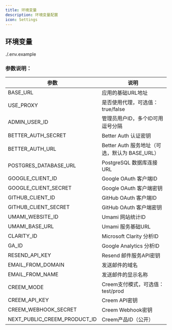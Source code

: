 ```yaml
---
title: 环境变量
description: 环境变量配置
icon: Settings
---
```


## 环境变量

<include cwd lang="tsx" meta='title=".env"'>
  ./.env.example
</include>

### 参数说明：

| 参数 | 说明 |
|------|------|
| BASE_URL | 应用的基础URL地址 |
| USE_PROXY | 是否使用代理，可选值：true/false |
| ADMIN_USER_ID | 管理员用户ID，多个ID可用逗号分隔 |
| BETTER_AUTH_SECRET | Better Auth 认证密钥 |
| BETTER_AUTH_URL | Better Auth 服务地址（可选，默认为 BASE_URL） |
| POSTGRES_DATABASE_URL | PostgreSQL 数据库连接URL |
| GOOGLE_CLIENT_ID | Google OAuth 客户端ID |
| GOOGLE_CLIENT_SECRET | Google OAuth 客户端密钥 |
| GITHUB_CLIENT_ID | GitHub OAuth 客户端ID |
| GITHUB_CLIENT_SECRET | GitHub OAuth 客户端密钥 |
| UMAMI_WEBSITE_ID | Umami 网站统计ID |
| UMAMI_BASE_URL | Umami 服务基础URL |
| CLARITY_ID | Microsoft Clarity 分析ID |
| GA_ID | Google Analytics 分析ID |
| RESEND_API_KEY | Resend 邮件服务API密钥 |
| EMAIL_FROM_DOMAIN | 发送邮件的域名 |
| EMAIL_FROM_NAME | 发送邮件的显示名称 |
| CREEM_MODE | Creem支付模式，可选值：test/prod |
| CREEM_API_KEY | Creem API密钥 |
| CREEM_WEBHOOK_SECRET | Creem Webhook密钥 |
| NEXT_PUBLIC_CREEM_PRODUCT_ID | Creem产品ID（公开） |
